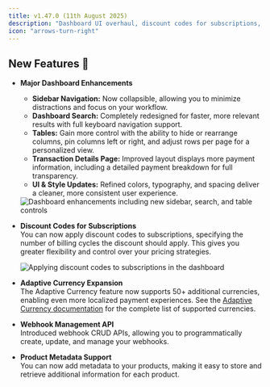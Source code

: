 ```yaml
---
title: v1.47.0 (11th August 2025)
description: "Dashboard UI overhaul, discount codes for subscriptions, expanded Adaptive Currency, webhook management API, and product metadata support."
icon: "arrows-turn-right"
---
```


## New Features 🚀

- **Major Dashboard Enhancements**
  - **Sidebar Navigation:** Now collapsible, allowing you to minimize distractions and focus on your workflow.
  - **Dashboard Search:** Completely redesigned for faster, more relevant results with full keyboard navigation support.
  - **Tables:** Gain more control with the ability to hide or rearrange columns, pin columns left or right, and adjust rows per page for a personalized view.
  - **Transaction Details Page:** Improved layout displays more payment information, including a detailed payment breakdown for full transparency.
  - **UI & Style Updates:** Refined colors, typography, and spacing deliver a cleaner, more consistent user experience.

  <Frame>
    <img src="/images/changelog/dashboard_enh.png" alt="Dashboard enhancements including new sidebar, search, and table controls" />
  </Frame>

- **Discount Codes for Subscriptions**  
  You can now apply discount codes to subscriptions, specifying the number of billing cycles the discount should apply. This gives you greater flexibility and control over your pricing strategies.

  <Frame>
    <img src="/images/changelog/subs_discount.png" alt="Applying discount codes to subscriptions in the dashboard" />
  </Frame>

- **Adaptive Currency Expansion**  
  The Adaptive Currency feature now supports 50+ additional currencies, enabling even more localized payment experiences. See the [Adaptive Currency documentation](/features/adaptive-currency) for the complete list of supported currencies.

- **Webhook Management API**  
  Introduced webhook CRUD APIs, allowing you to programmatically create, update, and manage your webhooks.

- **Product Metadata Support**  
  You can now add metadata to your products, making it easy to store and retrieve additional information for each product.